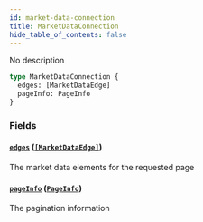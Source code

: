```yaml
---
id: market-data-connection
title: MarketDataConnection
hide_table_of_contents: false
---
```



No description

```graphql
type MarketDataConnection {
  edges: [MarketDataEdge]
  pageInfo: PageInfo
}
```


### Fields

#### [`edges`](#) ([`[MarketDataEdge]`](/docs/testnet/graphql/objects/market-data-edge))

The market data elements for the requested page


#### [`pageInfo`](#) ([`PageInfo`](/docs/testnet/graphql/objects/page-info))

The pagination information




